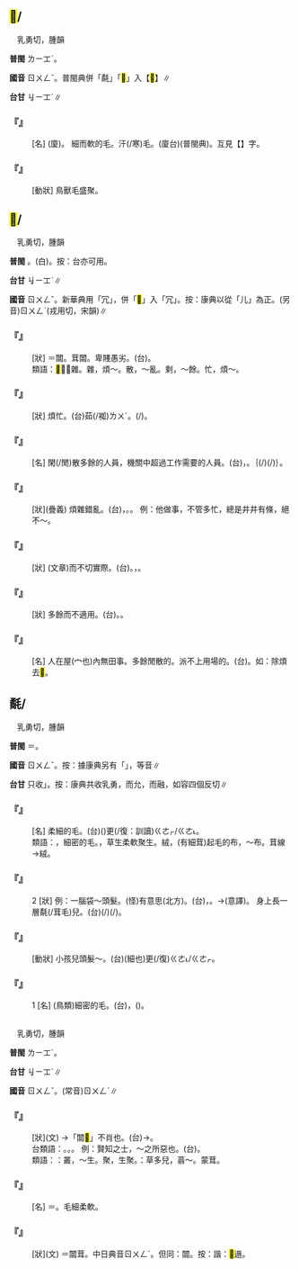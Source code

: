 
==<mark>&#xf9dca;</mark>/{{ruby|氄|ㄖㄨㄥˇ}}==

　乳勇切，腫韻

'''普閩''' <rt>ㄌㄧㆲˋ</rt>。

'''國音''' <rt>ㄖㄨㄥˇ</rt>。普閩典併「氄」「<mark>&#xf9df6;</mark>」入【<mark>&#xf9dca;</mark>】∥

'''台甘''' <rt>ㆢㄧㆲˊ</rt>∥

    

==='''『{{ruby|<mark>&#xf9dca;</mark>|ㄖㄨㄥˇ}}{{ruby|毛|ㄇㄠˊ}}』'''===
: [名] (廈){{ruby|<mark>&#xf9dca;</mark>|ㄌㄧㆲˋ}}{{ruby|毛|ㄇㆭˊ}}。 細而軟的毛。汗(/寒)毛。(廈台){{ruby|苦|ㄎㆦˋ}}{{ruby|毛|ㄇㆭˊ}}(普閩典)。互見【{{ruby|氄|ㄖㄨㄥˇ}}】字。
    

==='''『{{ruby|<mark>&#xf9dca;</mark>|ㄖㄨㄥˇ}}』'''===
: [動狀] 鳥獸毛盛聚。
    

==<mark>&#xf9dcd;</mark>/{{ruby|冗|ㄖㄨㄥˇ}}==

　乳勇切，腫韻

'''普閩''' {{ruby|(文)|ㄌㄧㆲˋ}}。(白){{ruby|，|ㄌㄧㄥ˫}}{{ruby| |ㄌㄧㆲ˫}}。按：台亦可用。

'''台甘''' <rt>ㆢㄧㆲˋ</rt>∥

'''國音''' <rt>ㄖㄨㄥˇ</rt>。新華典用「冗」，併「<mark>&#xf9dcd;</mark>」入「冗」。按：康典以從「儿」為正。(另音)ㄖㄨㄥˋ(戎用切，宋韻)∥

    

==='''『{{ruby|闒|ㄊㄚˋ}}{{ruby|<mark>&#xf9dcd;</mark>|ㄖㄨㄥˇ}}』'''===
: [狀] ＝闒{{ruby|茸|ㄖㄨㄥˇ}}。茸闒。卑賤愚劣。(台){{ruby|卑|ㄅㄧ}}{{ruby|鄙|ㄆㄧˋ}}。
:類語：<mark>&#xf9dcd;</mark>，～雜。雜，煩～。散，～亂。剩，～餘。忙，煩～。
:
    

==='''『{{ruby|煩|ㄈㄢˊ}}{{ruby|<mark>&#xf9dcd;</mark>|ㄖㄨㄥˇ}}』'''===
: [狀] 煩忙。(台)茹(/袽)<rt>ㄌㄨˊ</rt>。{{ruby|冗|ㄑㄧㄤˋ}}{{ruby|冗|ㄑㄧㄤˋ}}(/{{ruby|<mark>&#xf8fe1;</mark>|ㄘㄤˋ}}{{ruby|<mark>&#xf8fe1;</mark>|ㄘㄤˋ}})。
    

==='''『{{ruby|<mark>&#xf9dcd;</mark>|ㄖㄨㄥˇ}}{{ruby|員|ㄩㄢˊ}}』'''===
: [名] 閑(/閒)散多餘的人員，機關中超過工作需要的人員。(台){{ruby|超|ㄑㄧㄠ}}{{ruby|額|ㆣㄧㄚㆷ ͘}}{{ruby|加|ㄍㆤ}}{{ruby|採|ㄘㆮˋ}}{{ruby|用|ㄧㆲ˫/ㄧㄥ˫}}，{{ruby|無|ㆠㄜˊ}}{{ruby|用|ㄧㆲ˫/ㄧㄥ˫}}{{ruby|亦|ㄧㄚㆷ ͘}}{{ruby|<mark>&#xffa45;</mark>|ㆠㆤ˫/ㆠㄨㆤ˫}}{{ruby|影|ㄧㄥˋ}}{{ruby|響|ㄏㄧㆲˋ}}{{ruby|工|ㄍㄤ}}{{ruby|作|ㄗㆦㆶ}}{{ruby|丌|ㆤ}}{{ruby|人|ㆢㄧㄣˊ/ㄌㄧㄣˊ}}{{ruby|員|ㆣㄨㄢˊ}}。｛{{ruby|無|ㆠㄜˊ}}{{ruby|正|ㄐㄧㄥ˪}}{{ruby|經|ㄍㄧㄥ}}{{ruby|載|ㄉㄞ˫}}(/{{ruby|戴|ㄉㄞ˪}}){{ruby|事|ㄐㄧ˪}}(/{{ruby|事|ㄉㄞ˫}}{{ruby|情|ㄐㄧ˪}}){{ruby|通|ㄊㄤ}}{{ruby|做|ㄗㄜ˪}}{{ruby|備|ㄅㄧ˫}}{{ruby|用|ㆲ˫}}{{ruby|職|ㄐㄧㆵ}}{{ruby|員|ㆣㄨㄢˊ}}｝。
    

==='''『{{ruby|<mark>&#xf9dcd;</mark>|ㄖㄨㄥˇ}}{{ruby|雜|ㄗㄚˊ}}』'''===
: [狀](疊義) 煩雜錯亂。(台){{ruby|摻|ㄘㆰ}}{{ruby|雜|ㄗㄚㆴ ͘}}，{{ruby|無|ㆠㄜˊ}}{{ruby|秩|ㄉㄧㄚㆵ ͘}}{{ruby|序|ㄙㄨ˫}}。{{ruby|亂|ㄌㄨㄢ˫}}{{ruby|抄|ㄘㄠ}}{{ruby|抄|ㄘㄠ}}。 例：他做事，不管多忙，總是井井有條，絕不～。
    

==='''『{{ruby|<mark>&#xf9dcd;</mark>|ㄖㄨㄥˇ}}{{ruby|長|ㄔㄤˊ}}』'''===
: [狀] (文章){{ruby|長|ㄔㄤˊ}}而不切實際。(台){{ruby|文|ㆠㄨㄣˊ}}{{ruby|章|ㄐㄧㆲ/ㄐㄧㆧ/ㄐㄧㄤ}}{{ruby|傷|ㄒㄧㆫ/ㄒㄧㆧ}}{{ruby|過|ㄍㆤ˪/ㄍㄨㆤ˪}}{{ruby|長|ㄉㆭˊ}}。{{ruby|<mark>&#xffbfe;</mark>|ㄌㄜ˪}}{{ruby|<mark>&#xffbfe;</mark>|ㄌㄜ˪}}{{ruby|長|ㄉㆭˊ}}，{{ruby|無|ㆠㄜˊ}}{{ruby|實|ㄒㄧㆵ ͘}}{{ruby|在|ㄗㄞ˫}}。
    

==='''『{{ruby|<mark>&#xf9dcd;</mark>|ㄖㄨㄥˇ}}{{ruby|長|ㄓㄤˋ}}』'''===
: [狀] 多餘而不適用。(台){{ruby|加|ㄍㆤ}}{{ruby|出|ㄘㄨㆵ}}{{ruby|來|·ㄌㄞˊ}}{{ruby|無|ㆠㄜˊ}}{{ruby|路|ㄌㆦ˫}}{{ruby|用|ㄧㆲ˫/ㄧㄥ˫}}。{{ruby|出|ㄘㄨㆵ}}{{ruby|剩|ㄒㄧㄣ˫}}{{ruby|丌|ㆤ}}。
    

==='''『{{ruby|<mark>&#xf9dcd;</mark>|ㄖㄨㄥˇ}}』'''===
: [名] 人在屋(宀也)內無田事。多餘閒散的。派不上用場的。(台){{ruby|加|ㄍㆤ}}{{ruby|丌|ㆤ}}。如：除煩去<mark>&#xf9dcd;</mark>。
    

==氄/{{ruby|<mark>&#xf9df6;</mark>|ㄖㄨㄥˇ}}==

　乳勇切，腫韻

'''普閩''' ＝{{ruby|<mark>&#xf9dca;</mark>|ㄌㄧㆲˋ}}。

'''國音''' <rt>ㄖㄨㄥˇ</rt>。按：據康典另有「{{ruby|茸|ㄖㄨㄥˊ}}」，{{ruby|蝡|ㄖㄨㄣˇ}}等音∥

'''台甘''' 只收{{ruby|「|ㆢㄧㆲˊ}}」。按：康典共收乳勇，而允，而融，如容四個反切∥

    

==='''『{{ruby|氄|ㄖㄨㄥˇ}}{{ruby|毛|ㄇㄠˊ}}{{ruby|兒|ㄦ}}』'''===
: [名] 柔細的毛。(台){{ruby|幼|ㄧㄨ˪}}({{ruby|細|ㄙㆤ˪}})更(/復：訓讀)<rt>ㄍㄜㆷ/ㄍㄜ˪</rt>{{ruby|換|ㄨㆩ˫}}{{ruby|丌|ㆤ}}{{ruby|毛|ㄇㆭˊ}}。
:類語：{{ruby|氄|ㄖㄨㄥˇ}}，細密的毛。{{ruby|茸|ㄖㄨㄥˇ}}，草生柔軟聚生。絨，(有細茸)起毛的布，～布。茸線→絨。
:
:
    

==='''『{{ruby|氄|ㄖㄨㄥˇ}}』'''===
:2  [狀] 例：一腦袋～頭髮。(怪)有意思(北方)。(台){{ruby|歸|ㄍㄨㄧ}}{{ruby|頭|ㄊㄠˊ}}{{ruby|殼|ㄎㄚㆶ}}{{ruby|丌|ㆤ}}{{ruby|幼|ㄧㄨ˪}}{{ruby|毛|ㄇㆭˊ}}，{{ruby|誠|ㄐㄧㆩˊ}}{{ruby|心|ㄒㄧㆬ}}{{ruby|適|ㄒㄧㆤㆶ}}。→(意譯){{ruby|頭|ㄊㄠˊ}}{{ruby|毛|ㄇㆭˊ}}{{ruby|發|ㄏㄨㄚㆵ}}{{ruby|<mark>&#xffa42;</mark>|ㄍㄚㆷ}}{{ruby|真|ㄐㄧㄣ}}{{ruby|幼|ㄧㄨ˪}}{{ruby|真|ㄐㄧㄣ}}{{ruby|<mark>&#xffad0;</mark>|ㄙㄨㄧˋ}}。 身上長一層氄(/茸毛)兒。(台){{ruby|歸|ㄍㄨㄧ}}{{ruby|身|ㄒㄧㄥ}}{{ruby|軀|ㄎㄨ}}{{ruby|攏|ㄌㆲˋ}}{{ruby|發|ㄏㄨㄚㆵ}}{{ruby|一|ㄐㄧㆵ ͘}}{{ruby|重|ㄉㄧㄥˊ}}(/{{ruby|( )|ㄧㄢˊ}}){{ruby|幼|ㄧㄨ˪}}{{ruby|毛|ㄇㆭˊ}}(/{{ruby|苦|ㄎㆦˋ}}{{ruby|毛|ㄇㆭˊ}})。
    

==='''『{{ruby|發|ㄈㄚ}}{{ruby|氄|ㄖㄨㄥˇ}}』'''===
: [動狀] 小孩兒頭髮～。(台){{ruby|細|ㄙㄨㆤ˪/ㄙㆤ˪}}{{ruby|漢|ㄏㄢ˪}}{{ruby|嬰|ㆪ}}{{ruby|仔|ㄚ}}{{ruby|丌|ㆤ}}{{ruby|頭|ㄊㄠˊ}}{{ruby|毛|ㄇㆭˊ}}{{ruby|幼|ㄧㄨ˪}}(細也)更(/復)<rt>ㄍㄜ˪/ㄍㄜㆷ</rt>{{ruby|軟|ㄋㆭˋ}}。
    

==='''『{{ruby|氄|ㄖㄨㄥˇ}}』'''===
:1  [名] (鳥類)細密的毛。(台){{ruby|幼|ㄧㄨ˪}}{{ruby|毛|ㄇㆭˊ}}，({{ruby|又|ㄧㄨ˫}}{{ruby|實|ㄗㄚㆵ ͘}}{{ruby|又|ㄧㄨ˫}}{{ruby|軟|ㄋㆭˋ}})。
    

=={{ruby|茸|ㄖㄨㄥˇ}}==

　乳勇切，腫韻

'''普閩''' <rt>ㄌㄧㆲˊ</rt>。

'''台甘''' <rt>ㆢㄧㆲˊ</rt>∥

'''國音''' <rt>ㄖㄨㄥˇ</rt>。(常音)<rt>ㄖㄨㄥˊ</rt>∥

    

==='''『{{ruby|闒|ㄊㄚˋ}}{{ruby|茸|ㄖㄨㄥˇ}}』'''===
: [狀](文) →「闒<mark>&#xf9dcd;</mark>」不肖也。(台){{ruby|不|ㄅㄨㆵ}}{{ruby|正|ㄐㄧㄥ˪}}{{ruby|莊|ㄗㆲ}}→{{ruby|正|ㄐㄧㄥ}}{{ruby|莊|ㄗㆲˊ}}。
:台類語：{{ruby|垃|ㄌㄚㆴ}}{{ruby|垃|ㄌㄚㆴ}}{{ruby|圾|ㄙㄚㆴ}}{{ruby|圾|ㄙㄚㆴ}}。{{ruby|無|ㆠㄜˊ}}{{ruby|攬|ㄌㆰˋ}}{{ruby|無|ㆠㄜˊ}}{{ruby|捏|ㄋㆤ}}。{{ruby|蓋|ㄎㆰ˪}}{{ruby|頭|ㄊㄠˊ}}{{ruby|蓋|ㄎㆰ˪}}{{ruby|面|ㆠㄧㄣ˫}}。 例：賢知之士，～之所惡也。(台){{ruby|賢|ㄏㄧㄢˊ}}{{ruby|明|ㆠㄧㄥˊ}}{{ruby|丌|ㆤ}}{{ruby|人|ㄌㄤˊ}}{{ruby|是|ㄒㄧ˫}}{{ruby|不|ㄅㄨㆵ}}{{ruby|肖|ㄒㄧㄠ˪}}{{ruby|之|ㄐㄧ}}{{ruby|徒|ㄉㆦˊ}}{{ruby|所|ㄙㆦˋ}}{{ruby|厭|ㄧㆰ˪}}{{ruby|惡|ㆦ˪}}{{ruby|丌|ㆤ}}。
:
:類語：{{ruby|茸|ㄖㄨㄥˊ}}：叢，～生。聚，生聚。{{ruby|茸|ㄖㄨㄥˊ}}：草多兒，蓊～。蒙茸。
:
    

==='''『{{ruby|茸|ㄖㄨㄥˇ}}』'''===
: [名] ＝{{ruby|氄|ㄖㄨㄥˇ}}。毛細柔軟。
    

==='''『{{ruby|茸|ㄖㄨㄥˇ}}{{ruby|闒|ㄊㄚˋ}}』'''===
: [狀](文) ＝闒茸。中日典音{{ruby|：|ㄊㄚˋ}}<rt>ㄖㄨㄥˊ</rt>。但同：闒{{ruby|冗|ㄖㄨㄥˇ}}。按：諧：<mark>&#xf9dcd;</mark>遢。
    
